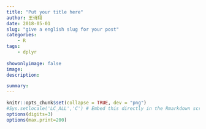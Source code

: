 ```yaml
---
title: "Put your title here"
author: 王诗翔
date: 2018-05-01
slug: "give a english slug for your post"
categories: 
    - R
tags:
    - dplyr
    
showonlyimage: false
image: 
description: 

summary:
---
```



```r
knitr::opts_chunk$set(collapse = TRUE, dev = "png")
#Sys.setlocale('LC_ALL','C') # Embed this directly in the Rmarkdown script that contains the Chinese character comment
options(digits=3)
options(max.print=200)
```
